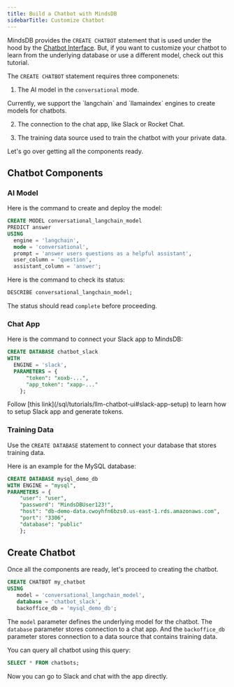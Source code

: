 ```yaml
---
title: Build a Chatbot with MindsDB
sidebarTitle: Customize Chatbot
---
```


MindsDB provides the `CREATE CHATBOT` statement that is used under the hood by the [Chatbot Interface](/sql/tutorials/llm-chatbot-ui). But, if you want to customize your chatbot to learn from the underlying database or use a different model, check out this tutorial.

The `CREATE CHATBOT` statement requires three componenets:

1. The AI model in the `conversational` mode.

<Note>
Currently, we support the `langchain` and `llamaindex` engines to create models for chatbots.
</Note>

2. The connection to the chat app, like Slack or Rocket Chat.

3. The training data source used to train the chatbot with your private data.

Let's go over getting all the components ready.

## Chatbot Components

### AI Model

Here is the command to create and deploy the model:

```sql
CREATE MODEL conversational_langchain_model
PREDICT answer
USING
  engine = 'langchain',
  mode = 'conversational',
  prompt = 'answer users questions as a helpful assistant',
  user_column = 'question',
  assistant_column = 'answer';
```

Here is the command to check its status:

```sql
DESCRIBE conversational_langchain_model;
```

The status should read `complete` before proceeding.

### Chat App

Here is the command to connect your Slack app to MindsDB:

```sql
CREATE DATABASE chatbot_slack
WITH
  ENGINE = 'slack',
  PARAMETERS = {
      "token": "xoxb-...",
      "app_token": "xapp-..."
    };
```

<Tip>
Follow [this link](/sql/tutorials/llm-chatbot-ui#slack-app-setup) to learn how to setup Slack app and generate tokens.
</Tip>

### Training Data

Use the `CREATE DATABASE` statement to connect your database that stores training data.

Here is an example for the MySQL database:

```sql
CREATE DATABASE mysql_demo_db
WITH ENGINE = "mysql",
PARAMETERS = {
    "user": "user",
    "password": "MindsDBUser123!",
    "host": "db-demo-data.cwoyhfn6bzs0.us-east-1.rds.amazonaws.com",
    "port": "3306",
    "database": "public"
    };
```

## Create Chatbot

Once all the components are ready, let's proceed to creating the chatbot.

```sql
CREATE CHATBOT my_chatbot
USING
   model = 'conversational_langchain_model',
   database = 'chatbot_slack',
   backoffice_db = 'mysql_demo_db';
```

The `model` parameter defines the underlying model for the chatbot. The `database` parameter stores connection to a chat app. And the `backoffice_db` parameter stores connection to a data source that contains training data.

You can query all chatbot using this query:

```sql
SELECT * FROM chatbots;
```

Now you can go to Slack and chat with the app directly.
